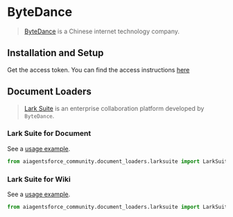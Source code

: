 # ByteDance

>[ByteDance](https://bytedance.com/) is a Chinese internet technology company.

## Installation and Setup

Get the access token.
You can find the access instructions [here](https://open.larksuite.com/document)


## Document Loaders

>[Lark Suite](https://www.larksuite.com/) is an enterprise collaboration platform 
> developed by `ByteDance`.

### Lark Suite for Document

See a [usage example](/docs/integrations/document_loaders/larksuite/#load-from-document).

```python
from aiagentsforce_community.document_loaders.larksuite import LarkSuiteDocLoader
```

### Lark Suite for Wiki

See a [usage example](/docs/integrations/document_loaders/larksuite/#load-from-wiki).

```python
from aiagentsforce_community.document_loaders.larksuite import LarkSuiteWikiLoader
```
